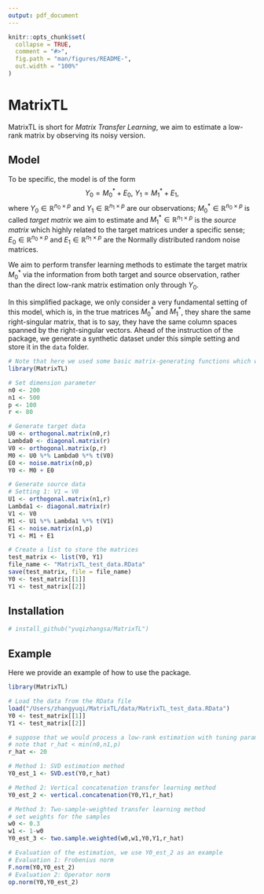 ```yaml
---
output: pdf_document
---
```


<!-- README.md is generated from README.Rmd. Please edit that file -->

```r
knitr::opts_chunk$set(
  collapse = TRUE,
  comment = "#>",
  fig.path = "man/figures/README-",
  out.width = "100%"
)
```

# MatrixTL

<!-- badges: start -->

<!-- badges: end -->

MatrixTL is short for *Matrix Transfer Learning*, we aim to estimate a low-rank matrix by observing its noisy version. 

## Model
To be specific, the model is of the form
$$
  Y_0=M_0^*+E_0,\ Y_1=M_1^*+E_1,
$$
where $Y_0\in \mathbb{R}^{n_0\times p}$ and $Y_1\in \mathbb{R}^{n_1\times p}$ are our observations; $M_0^*\in \mathbb{R}^{n_0\times p}$ is called *target matrix* we aim to estimate and $M_1^*\in \mathbb{R}^{n_1\times p}$ is the *source matrix* which highly related to the target matrices under a specific sense; $E_0\in \mathbb{R}^{n_0\times p}$ and $E_1\in \mathbb{R}^{n_1\times p}$ are the Normally distributed random noise matrices. 

We aim to perform transfer learning methods to estimate the target matrix $M_0^*$ via the information from both target and source observation, rather than the direct low-rank matrix estimation only through $Y_0$.

In this simplified package, we only consider a very fundamental setting of this model, which is, in the true matrices $M_0^*$ and $M_1^*$, they share the same right-singular matrix, that is to say, they have the same column spaces spanned by the right-singular vectors. Ahead of the instruction of the package, we generate a synthetic dataset under this simple setting and store it in the `data` folder.

```r
# Note that here we used some basic matrix-generating functions which we have included in our packages. Here we only show how we generated the synthetic dataset.
library(MatrixTL)

# Set dimension parameter
n0 <- 200
n1 <- 500
p <- 100
r <- 80

# Generate target data
U0 <- orthogonal.matrix(n0,r)
Lambda0 <- diagonal.matrix(r)
V0 <- orthogonal.matrix(p,r)
M0 <- U0 %*% Lambda0 %*% t(V0)
E0 <- noise.matrix(n0,p)
Y0 <- M0 + E0

# Generate source data
# Setting 1: V1 = V0
U1 <- orthogonal.matrix(n1,r)
Lambda1 <- diagonal.matrix(r)
V1 <- V0
M1 <- U1 %*% Lambda1 %*% t(V1)
E1 <- noise.matrix(n1,p)
Y1 <- M1 + E1

# Create a list to store the matrices
test_matrix <- list(Y0, Y1)
file_name <- "MatrixTL_test_data.RData"
save(test_matrix, file = file_name)
Y0 <- test_matrix[[1]]
Y1 <- test_matrix[[2]]
```


## Installation
```r
# install_github("yuqizhangsa/MatrixTL")
```

## Example
Here we provide an example of how to use the package.
```r
library(MatrixTL)

# Load the data from the RData file
load("/Users/zhangyuqi/MatrixTL/data/MatrixTL_test_data.RData")
Y0 <- test_matrix[[1]]
Y1 <- test_matrix[[2]]

# suppose that we would process a low-rank estimation with tuning parameter r_hat
# note that r_hat < min(n0,n1,p)
r_hat <- 20

# Method 1: SVD estimation method
Y0_est_1 <- SVD.est(Y0,r_hat)

# Method 2: Vertical concatenation transfer learning method
Y0_est_2 <- vertical.concatenation(Y0,Y1,r_hat)

# Method 3: Two-sample-weighted transfer learning method
# set weights for the samples
w0 <- 0.3
w1 <- 1-w0
Y0_est_3 <- two.sample.weighted(w0,w1,Y0,Y1,r_hat)

# Evaluation of the estimation, we use Y0_est_2 as an example
# Evaluation 1: Frobenius norm
F.norm(Y0,Y0_est_2)
# Evaluation 2: Operator norm
op.norm(Y0,Y0_est_2)

```

